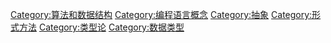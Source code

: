 {{catmain}}
[[Category:算法和数据结构|Category:算法和数据结构]]
[[Category:编程语言概念|Category:编程语言概念]]
[[Category:抽象|Category:抽象]]
[[Category:形式方法|Category:形式方法]]
[[Category:类型论|Category:类型论]]
[[Category:数据类型|Category:数据类型]]